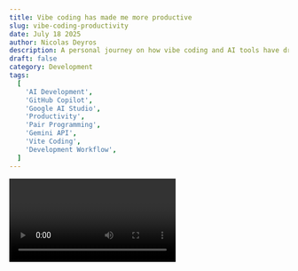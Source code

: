 ```yaml
---
title: Vibe coding has made me more productive
slug: vibe-coding-productivity
date: July 18 2025
author: Nicolas Deyros
description: A personal journey on how vibe coding and AI tools have dramatically increased development productivity over the past two years.
draft: false
category: Development
tags:
  [
    'AI Development',
    'GitHub Copilot',
    'Google AI Studio',
    'Productivity',
    'Pair Programming',
    'Gemini API',
    'Vite Coding',
    'Development Workflow',
  ]
---
```



<Video platform="youtube" videoId="rL-gcvdg71E" />

## Introduction

I know the image and video will generate clickbait, and that is the idea. Numerous articles, videos, podcasts, and books discuss the benefits and risks of vibe coding. This is not another article intended to discuss that. This is a **personal article** based on my experience with Vibe Coding and how it has increased my productivity over the past two years.

## Context: My AI Journey

First, let's give some context. Since the AI era began, I have been utilizing various AI tools to enhance my productivity and discover solutions that would have been difficult to find using traditional methods, such as Google. Learning and working as a **pair programmer** is another plus for me.

My career has been a journey of continuous evolution. I come from the advertising world but found my place in development. I worked in the internet industry before YouTube, Facebook, and many other companies. I consider myself a **pioneer user**.

### The Evolution I've Witnessed

The evolution that I've experienced in my 20+ years of career is incredible. I recall when we had to:

- 💾 Send all our banners and files to the media on a **CD or USB drive**
- 🔧 Update files directly on production using **FTP**
- 🎬 Add animations only with **GIF files**
- ⚡ When **Flash was the king** of the world

What humanity has achieved with AI is incredible, and this is only the tip of the iceberg. I won't deny that AI is overwhelming. Trying to stay up to date with everything is impossible. However, I have felt this way in the past, when a new JS framework was released every week, claiming to solve problems existing in React or promising a breakthrough or some magical trick.

> Do not forget that everything JS Nation is offering has already been resolved in PHP, Ruby, or many other languages.

## The Productivity Breakthrough

For the past few years, I have been struggling to find time for research and development. I love coding and creating stuff. I enjoy the challenge of solving a puzzle and finding new ways to approach tasks. I consider myself a **problem solver**.

Since I started using **Copilot in Visual Studio Code**, I have seen an increase in my productivity. I have also begun playing and investigating the use of **Google AI Studio**. Over the past month, I have developed more applications than I have in the past two years combined.

## Google AI Studio Journey

### 🎮 Pokémon Battle Arena

I started my journey creating a Pokémon card game, **Pokémon Battle Arena**—a simple and silly game, but with an incredible UI for the cards.

<Video platform="youtube" videoId="9z77ui4SXGI" />

**[🚀 Play Pokémon Battle Arena](https://pok-mon-card-battle-arena-1071820676408.us-west1.run.app/)**

> I've always believed that the right tools don't just make you faster—they fundamentally change how you create. While building this interactive Pokémon Battle Arena, I experienced that firsthand by integrating the Gemini API into my development workflow. What would have been a multi-week project, bogged down by complex game logic, API data modeling, and intricate UI styling, was completed in a fraction of the time.

The AI served as my tireless pair programmer, helping me:

- 🏗️ Scaffold complex React hooks
- ✨ Design holographic card effects
- 🧠 Generate deterministic logic for the computer opponent

This wasn't about offloading work; it was about elevating my focus from the mundane to the truly creative.

_Note: The card design was taken from Codepen, following the example created by [Simon 🦝 G.](https://codepen.io/simeydotme/pen/PrQKgo)_

### 🐉 Dragon Ball Universe Explorer

The second application I built, concurrently with the Pokémon Battle Arena, is a Dragon Ball Universe version utilizing the Dragon Ball API.

<Video platform="youtube" videoId="uydjf7MpncE" />

**[🚀 Play Dragon Ball Universe](https://dragon-ball-universe-explorer-135079448490.us-west1.run.app/)**

> As a lifelong Dragon Ball fan, I always dreamed of creating an immersive digital encyclopedia for its iconic characters. What would typically have been a months-long solo project, the 'Dragon Ball Universe Explorer,' was brought to life in a fraction of the time, and the secret weapon was AI.

Leveraging Google's Gemini API was a paradigm shift in productivity:

- 🏛️ Architecting component structure
- 🔄 Generating complex sorting logic
- 🎨 Refining UI/UX for dynamic feel

### 🤖 AI Conversation Log

My latest creation, inspired by other things I've heard, and I was eager to try, is the **AI Conversation app**.

<Video platform="youtube" videoId="KveU2UVJD80" />

**[🚀 Try AI Conversation Log](https://ai-conversation-log-252745535225.us-west1.run.app/)**

> Building the "AI Conversation Log" was a powerful lesson in what's possible when human creativity is amplified by artificial intelligence. By leveraging the Gemini API as a development partner, what would have been a complex, multi-week project was brought to life in a fraction of the time.

The AI seamlessly handled:

- 🎭 Generating diverse character personas
- 💬 Drafting complex conversational logic
- 🌍 Providing real-time translation capabilities

### 📋 Neon Kanban Board

These are the three applications that I have published; however, I have developed many more. For example, a **Kanban Board with a neon look and feel**.

<Video platform="youtube" videoId="hJsC9jUer4E" />

> The Neon Kanban To-Do App! It's a vibrant, Jira-inspired task manager with seamless drag-and-drop functionality, designed to make productivity visually engaging. What's truly revolutionary about this project, however, is how it was built.

By leveraging the power of Gemini as a coding partner, I was able to:

- ⚡ Accelerate development significantly
- 🔧 Generate boilerplate code automatically
- 🎯 Implement complex drag-and-drop UI logic
- 🎨 Focus on architectural design and user experience

## Portfolio Renaissance

This inspired me to retake a long-abandoned project: **my portfolio**. Although it is still a work in progress, with the help of AI, I have made significant progress over the last couple of weeks.

### Copilot as a Coding Partner

I generally program alone. I do not work on my project with other developers. This is a challenge because my learning curve depends entirely on me. In my daily role as a developer manager, my work is reflected in the work of my team.

For my portfolio, which is still under development, I'm using **Astro**. I have found in Astro a great tool that allows me to do all I want. If I need to add additional functionality, I can incorporate React, Vue, or another framework to make it more complete.

## The Future of Creative Development

<Video platform="youtube" videoId="E0jMA4BtgYc" />

I have a long road to travel in this continuous learning process. When I get accustomed to something new, something new will come up to amaze me.

### 🎬 AI-Generated Content

The video of this article was created using **Gemini Veo**. A simple prompt can now create beautiful animation. The possibilities are endless when we combine:

- 🤖 AI-powered development tools
- 🎨 Creative vision and experience
- 🚀 Rapid prototyping capabilities

## Key Takeaways

My journey with vibe coding has taught me that AI tools like GitHub Copilot and Google AI Studio are not just productivity enhancers—they're **creativity amplifiers**. They allow us to:

- ⚡ **Build faster** without sacrificing quality
- 🎯 **Focus on creativity** instead of boilerplate
- 🧠 **Learn continuously** through AI pair programming
- 🚀 **Prototype rapidly** and iterate quickly

<Video platform="youtube" videoId="1PpL6ea8r9g" />

## Join the Conversation

Share with me your thoughts, opinions, or journey about AI. How has AI transformed your development workflow?

---

_Originally published on [Nicolas Deyros' LinkedIn](https://www.linkedin.com/pulse/vibe-coding-has-made-me-more-productive-nicolas-deyros-x8rff/)_
